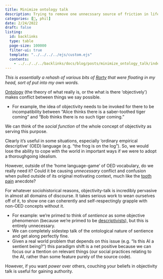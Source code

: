 ```yaml
---
title: Minimize ontology talk
description: Trying to remove one unnecssary source of friction in life.
categories: [🔴, phil]
date: 2/24/2022
draft: false
listing:
  id: backlinks
  type: table
  page-size: 100000
  filter-ui: true
  template: "../../../../ejs/custom.ejs"
  contents:
    - ../../../../backlinks/docs/blog/posts/minimize_ontology_talk/index.yml
---
```


*This is essentially a rehash of various bits of [Rorty](/docs/phil/people/rorty) that were floating in my head, sort of put into my own words.*

[Ontology](/docs/phil/definitions/ontology.qmd) (the theory of what really is, 
or the what is there 'objectively') 
makes conflict between things we say possible.

- For example, the idea of objectivity needs to be invoked for there to be
incompatibility between "Alice thinks there is a saber-toothed tiger coming" and 
"Bob thinks there is no such tiger coming." 

We can think of the *social function* of the whole concept of objectivity as 
serving this purpose.

Clearly it's useful in some situations, especially 'ordinary empirical 
descriptive' (OED) language (e.g. "the frog is on the log"). So, we would lose the 
ability to cope with the world in important ways if we were to adopt a 
thoroughgoing idealism.

However, outside of the 'home language-game' of OED vocabulary, do we really 
need it? Could it be causing *unnecessary* conflict and confusion when pulled outside of its 
original motivating context, much like the 
[tooth pain](/docs/phil/situations/toothpain.qmd) anecdote?

For whatever sociohistorical reasons, objectivity-talk is incredibly pervasive
in almost all domains of discourse. It takes serious work to 
wean ourselves off of it, to show one can coherently and self-respectingly 
grapple with non-OED concepts without it. 

- For example: we're primed to think of *sentience* as some objective 
  phenomenon (because we're primed to be 
  [descriptivists](/docs/phil/definitions/descriptivism.qmd)), 
  but this is entirely unnecessary. 
- We can completely sidestep talk of the ontological nature of sentience and 
  get along perfectly fine.
- Given a real world problem that depends on this issue (e.g. "Is this AI a sentient 
  being?") this paradigm shift is a net positive because we can focus our a
  ttention on relevant things (our social practices relating to the AI, rather 
  than some feature purely of the source code).

However, if you want *power* over others, couching your beliefs in objectivity 
talk is useful for gaining authority.